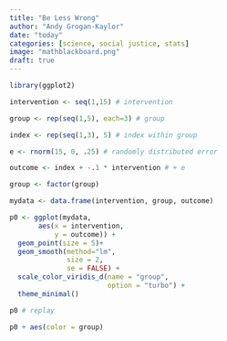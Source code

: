 ```yaml
---
title: "Be Less Wrong"
author: "Andy Grogan-Kaylor"
date: "today"
categories: [science, social justice, stats]
image: "mathblackboard.png"
draft: true
---
```


```r

library(ggplot2)

```

```r

intervention <- seq(1,15) # intervention

group <- rep(seq(1,5), each=3) # group

index <- rep(seq(1,3), 5) # index within group

e <- rnorm(15, 0, .25) # randomly distributed error

outcome <- index + -.1 * intervention # + e

group <- factor(group)

mydata <- data.frame(intervention, group, outcome)

```

```r

p0 <- ggplot(mydata,
       aes(x = intervention,
           y = outcome)) + 
  geom_point(size = 5)+
  geom_smooth(method="lm",
              size = 2,
              se = FALSE) +
  scale_color_viridis_d(name = "group",
                        option = "turbo") +
  theme_minimal()

p0 # replay

p0 + aes(color = group)

```

